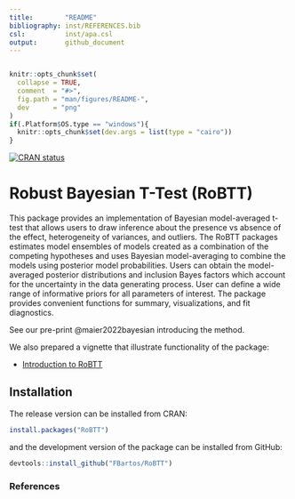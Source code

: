 ```yaml
---
title:        "README"
bibliography: inst/REFERENCES.bib
csl:          inst/apa.csl
output:       github_document
---
```


<!-- README.md is generated from README.Rmd. Please edit that file -->
```r

```
```r
knitr::opts_chunk$set(
  collapse = TRUE,
  comment  = "#>",
  fig.path = "man/figures/README-",
  dev      = "png"
)
if(.Platform$OS.type == "windows"){
  knitr::opts_chunk$set(dev.args = list(type = "cairo"))
}
```

<!-- badges: start -->
[![CRAN status](https://www.r-pkg.org/badges/version/RoBTT)](https://CRAN.R-project.org/package=RoBTT)
<!-- badges: end -->

<!-- 
#[![R-CRAN-check](https://github.com/FBartos/RoBTT/workflows/R-CMD-check/badge.svg)](https://github.com/FBartos/RoBTT/actions)
[![R-tests](https://github.com/FBartos/RoBTT/workflows/R-CMD-tests/badge.svg)](https://github.com/FBartos/RoBTT/actions)
#[![Codecov test coverage](https://codecov.io/gh/FBartos/RoBTT/branch/master/graph/badge.svg)](https://app.codecov.io/gh/FBartos/RoBTT?branch=master)
-->

# Robust Bayesian T-Test (RoBTT)

This package provides an implementation of Bayesian model-averaged t-test that allows users to draw inference about the presence vs absence of the effect, heterogeneity of variances, and outliers. The RoBTT packages estimates model ensembles of models created as a combination of the competing hypotheses and uses Bayesian model-averaging to combine the models using posterior model probabilities. Users can obtain the model-averaged posterior distributions and inclusion Bayes factors which account for the uncertainty in the data generating process. User can define a wide range of informative priors for all parameters of interest. The package provides convenient functions for summary, visualizations, and fit diagnostics.

See our pre-print @maier2022bayesian introducing the method.

We also prepared a vignette that illustrate functionality of the package:

 - [Introduction to RoBTT](https://fbartos.github.io/RoBTT/articles/Introduction_to_RoBTT.html)


## Installation

The release version can be installed from CRAN:
``` r
install.packages("RoBTT")
```
and the development version of the package can be installed from GitHub:

``` r
devtools::install_github("FBartos/RoBTT")
```


### References
